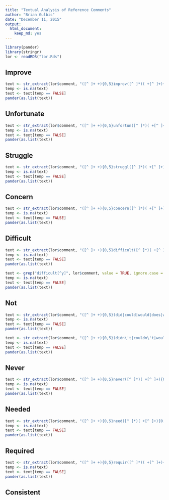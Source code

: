 ```yaml
---
title: "Textual Analysis of Reference Comments"
author: "Brian Gulbis"
date: "December 11, 2015"
output: 
  html_document: 
    keep_md: yes
---
```


```r
library(pander)
library(stringr)
lor <- readRDS("lor.Rds")
```

## Improve

```r
text <- str_extract(lor$comment, "([^ ]+ +){0,5}improv([^ ]*)( +[^ ]+){0,5}")
temp <- is.na(text)
text <- text[temp == FALSE]
pander(as.list(text))
```

## Unfortunate

```r
text <- str_extract(lor$comment, "([^ ]+ +){0,5}unfortun([^ ]*)( +[^ ]+){0,5}")
temp <- is.na(text)
text <- text[temp == FALSE]
pander(as.list(text))
```

## Struggle

```r
text <- str_extract(lor$comment, "([^ ]+ +){0,5}struggl([^ ]*)( +[^ ]+){0,5}")
temp <- is.na(text)
text <- text[temp == FALSE]
pander(as.list(text))
```

## Concern

```r
text <- str_extract(lor$comment, "([^ ]+ +){0,5}concern([^ ]*)( +[^ ]+){0,5}")
temp <- is.na(text)
text <- text[temp == FALSE]
pander(as.list(text))
```

## Difficult

```r
text <- str_extract(lor$comment, "([^ ]+ +){0,5}difficult([^ ]*)( +[^ ]+){0,5}")
temp <- is.na(text)
text <- text[temp == FALSE]
pander(as.list(text))
```

```r
text <- grep("difficult[^y]", lor$comment, value = TRUE, ignore.case = TRUE)
temp <- is.na(text)
text <- text[temp == FALSE]
pander(as.list(text))
```



## Not

```r
text <- str_extract(lor$comment, "([^ ]+ +){0,5}(did|could|would|does|was|has|had|will|should|can) not( +[^ ]+){0,5}")
temp <- is.na(text)
text <- text[temp == FALSE]
pander(as.list(text))
```

```r
text <- str_extract(lor$comment, "([^ ]+ +){0,5}(didn\'t|couldn\'t|wouldn\'t|doesn\'t|wasn\'t|hadn\'t|hasn\'t|won\'t|shouldn\'t|can\'t|cannot)( +[^ ]+){0,5}")
temp <- is.na(text)
text <- text[temp == FALSE]
pander(as.list(text))
```

## Never

```r
text <- str_extract(lor$comment, "([^ ]+ +){0,5}never([^ ]*)( +[^ ]+){0,5}")
temp <- is.na(text)
text <- text[temp == FALSE]
pander(as.list(text))
```

## Needed

```r
text <- str_extract(lor$comment, "([^ ]+ +){0,5}need([^ ]*)( +[^ ]+){0,5}")
temp <- is.na(text)
text <- text[temp == FALSE]
pander(as.list(text))
```

## Required

```r
text <- str_extract(lor$comment, "([^ ]+ +){0,5}requir([^ ]*)( +[^ ]+){0,5}")
temp <- is.na(text)
text <- text[temp == FALSE]
pander(as.list(text))
```

## Consistent